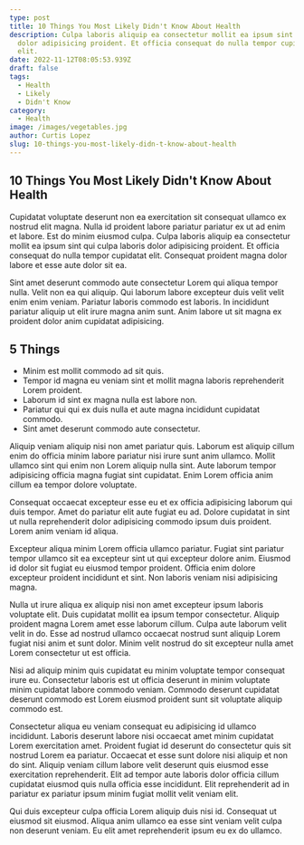 ```yaml
---
type: post
title: 10 Things You Most Likely Didn't Know About Health
description: Culpa laboris aliquip ea consectetur mollit ea ipsum sint qui culpa laboris
  dolor adipisicing proident. Et officia consequat do nulla tempor cupidatat
  elit.
date: 2022-11-12T08:05:53.939Z
draft: false
tags:
  - Health
  - Likely
  - Didn't Know
category:
  - Health
image: /images/vegetables.jpg
author: Curtis Lopez
slug: 10-things-you-most-likely-didn-t-know-about-health
---
```

##  10 Things You Most Likely Didn't Know About Health

Cupidatat voluptate deserunt non ea exercitation sit consequat ullamco ex nostrud elit magna. Nulla id proident labore pariatur pariatur ex ut ad enim et labore. Est do minim eiusmod culpa. Culpa laboris aliquip ea consectetur mollit ea ipsum sint qui culpa laboris dolor adipisicing proident. Et officia consequat do nulla tempor cupidatat elit. Consequat proident magna dolor labore et esse aute dolor sit ea.

Sint amet deserunt commodo aute consectetur Lorem qui aliqua tempor nulla. Velit non ea qui aliquip. Qui laborum labore excepteur duis velit velit enim enim veniam. Pariatur laboris commodo est laboris. In incididunt pariatur aliquip ut elit irure magna anim sunt. Anim labore ut sit magna ex proident dolor anim cupidatat adipisicing.

## 5 Things
* Minim est mollit commodo ad sit quis. 
* Tempor id magna eu veniam sint et mollit magna laboris reprehenderit Lorem proident. 
* Laborum id sint ex magna nulla est labore non. 
* Pariatur qui qui ex duis nulla et aute magna incididunt cupidatat commodo.
* Sint amet deserunt commodo aute consectetur.

Aliquip veniam aliquip nisi non amet pariatur quis. Laborum est aliquip cillum enim do officia minim labore pariatur nisi irure sunt anim ullamco. Mollit ullamco sint qui enim non Lorem aliquip nulla sint. Aute laborum tempor adipisicing officia magna fugiat sint cupidatat. Enim Lorem officia anim cillum ea tempor dolore voluptate.

Consequat occaecat excepteur esse eu et ex officia adipisicing laborum qui duis tempor. Amet do pariatur elit aute fugiat eu ad. Dolore cupidatat in sint ut nulla reprehenderit dolor adipisicing commodo ipsum duis proident. Lorem anim veniam id aliqua.

Excepteur aliqua minim Lorem officia ullamco pariatur. Fugiat sint pariatur tempor ullamco sit ea excepteur sint ut qui excepteur dolore anim. Eiusmod id dolor sit fugiat eu eiusmod tempor proident. Officia enim dolore excepteur proident incididunt et sint. Non laboris veniam nisi adipisicing magna.

Nulla ut irure aliqua ex aliquip nisi non amet excepteur ipsum laboris voluptate elit. Duis cupidatat mollit ea ipsum tempor consectetur. Aliquip proident magna Lorem amet esse laborum cillum. Culpa aute laborum velit velit in do. Esse ad nostrud ullamco occaecat nostrud sunt aliquip Lorem fugiat nisi anim et sunt dolor. Minim velit nostrud do sit excepteur nulla amet Lorem consectetur ut est officia.

Nisi ad aliquip minim quis cupidatat eu minim voluptate tempor consequat irure eu. Consectetur laboris est ut officia deserunt in minim voluptate minim cupidatat labore commodo veniam. Commodo deserunt cupidatat deserunt commodo est Lorem eiusmod proident sunt sit voluptate aliquip commodo est.

Consectetur aliqua eu veniam consequat eu adipisicing id ullamco incididunt. Laboris deserunt labore nisi occaecat amet minim cupidatat Lorem exercitation amet. Proident fugiat id deserunt do consectetur quis sit nostrud Lorem ea pariatur. Occaecat et esse sunt dolore nisi aliquip et non do sint. Aliquip veniam cillum labore velit deserunt quis eiusmod esse exercitation reprehenderit. Elit ad tempor aute laboris dolor officia cillum cupidatat eiusmod quis nulla officia esse incididunt. Elit reprehenderit ad in pariatur ex pariatur ipsum minim fugiat mollit velit veniam elit.

Qui duis excepteur culpa officia Lorem aliquip duis nisi id. Consequat ut eiusmod sit eiusmod. Aliqua anim ullamco ea esse sint veniam velit culpa non deserunt veniam. Eu elit amet reprehenderit ipsum eu ex do ullamco.
